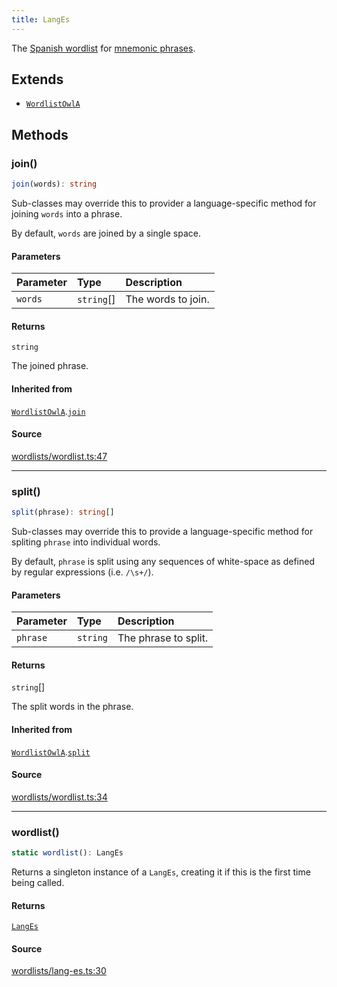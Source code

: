 ```yaml
---
title: LangEs
---
```


The [Spanish wordlist](https://github.com/bitcoin/bips/blob/master/bip-0039/spanish.txt) for [mnemonic
phrases](https://en.bitcoin.it/wiki/BIP_0039).

## Extends

- [`WordlistOwlA`](/content/classes/WordlistOwlA)

## Methods

### join()

```ts
join(words): string
```

Sub-classes may override this to provider a language-specific method for joining `words` into a phrase.

By default, `words` are joined by a single space.

#### Parameters

| Parameter | Type | Description |
| :------ | :------ | :------ |
| `words` | `string`[] | The words to join. |

#### Returns

`string`

The joined phrase.

#### Inherited from

[`WordlistOwlA`](/content/classes/WordlistOwlA).[`join`](/content/classes/WordlistOwlA#join)

#### Source

[wordlists/wordlist.ts:47](https://github.com/dominant-strategies/quais.js/blob/751386e3ad6372322a3c76548f56b903bfed1896/src/wordlists/wordlist.ts#L47)

***

### split()

```ts
split(phrase): string[]
```

Sub-classes may override this to provide a language-specific method for spliting `phrase` into individual words.

By default, `phrase` is split using any sequences of white-space as defined by regular expressions (i.e.
`/\s+/`).

#### Parameters

| Parameter | Type | Description |
| :------ | :------ | :------ |
| `phrase` | `string` | The phrase to split. |

#### Returns

`string`[]

The split words in the phrase.

#### Inherited from

[`WordlistOwlA`](/content/classes/WordlistOwlA).[`split`](/content/classes/WordlistOwlA#split)

#### Source

[wordlists/wordlist.ts:34](https://github.com/dominant-strategies/quais.js/blob/751386e3ad6372322a3c76548f56b903bfed1896/src/wordlists/wordlist.ts#L34)

***

### wordlist()

```ts
static wordlist(): LangEs
```

Returns a singleton instance of a `LangEs`, creating it if this is the first time being called.

#### Returns

[`LangEs`](/content/classes/LangEs)

#### Source

[wordlists/lang-es.ts:30](https://github.com/dominant-strategies/quais.js/blob/751386e3ad6372322a3c76548f56b903bfed1896/src/wordlists/lang-es.ts#L30)
